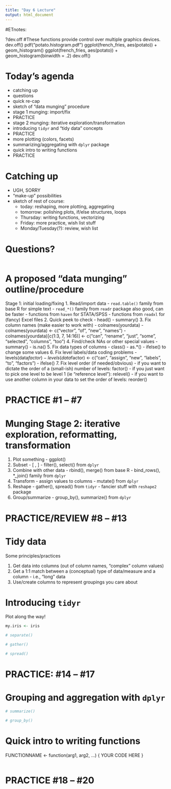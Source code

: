 ```yaml
---
title: "Day 6 Lecture"
output: html_document
---
```


#ETnotes: 

?dev.off
#These functions provide control over multiple graphics devices.
dev.off()
pdf("potato.histogram.pdf")
ggplot(french_fries, aes(potato)) + geom_histogram()
ggplot(french_fries, aes(potato)) + geom_histogram(binwidth = .2)
dev.off()

# Today's agenda

  - catching up
  - questions
  - quick re-cap
  - sketch of "data munging" procedure
  - stage 1 munging: import/fix
  - PRACTICE
  - stage 2 munging: iterative exploration/transformation
  - introducing `tidyr` and "tidy data" concepts
  - PRACTICE
  - more plotting (colors, facets)
  - summarizing/aggregating with `dplyr` package
  - quick intro to writing functions
  - PRACTICE

# Catching up

  - UGH, SORRY
  - "make-up" possibilities
  - sketch of rest of course:
    - today: reshaping, more plotting, aggregating
    - tomorrow: polishing plots, if/else structures, loops
    - Thursday: writing functions, vectorizing
    - Friday: more practice, wish list stuff
    - Monday/Tuesday(?): review, wish list
    
# Questions?

```r

```

# A proposed "data munging" outline/procedure

Stage 1: initial loading/fixing
  1. Read/import data
    - `read.table()` family from base R for simple text
    - `read_*()` family from `readr` package also good, can be faster
    - functions from `haven` for STATA/SPSS
    - functions from `readxl` for (fancy) Excel files
  2. Quick peek to check
    - head()
    - summary()
  3. Fix column names (make easier to work with)
    - colnames(yourdata)
    - colnames(yourdata) <- c("vector", "of", "new", "names")
    - colnames(yourdata)[c(1:3, 7, 14:16)] <- c("can", "rename", "just", "some", "selected", "columns", "too")
  4. Find/check NAs or other special values
    - summary()
    - is.na()
  5. Fix data types of columns
    - class() 
    - as.*()
    - ifelse() to change some values
  6. Fix level labels/data coding problems
    - levels(data$factor)
    - levels(data$factor) <- c("can", "assign", "new", "labels", "to", "factors")
    - ifelse()
  7. Fix level order (if needed/obvious)
    - if you want to dictate the order of a (small-ish) number of levels: factor()
    - if you just want to pick one level to be level 1 (ie "reference level"): relevel()
    - if you want to use another column in your data to set the order of levels: reorder()

# PRACTICE #1 -- #7

# Munging Stage 2: iterative exploration, reformatting, transformation

  1. Plot something
    - ggplot()
  2. Subset
    - [ , ]
    - filter(), select() from `dplyr`
  3. Combine with other data
    - rbind(), merge() from base R
    - bind_rows(), *_join() family from `dplyr`
  4. Transform
    - assign values to columns
    - mutate() from `dplyr`
  5. Reshape
    - gather(), spread() from `tidyr`
    - fancier stuff with `reshape2` package
  6. Group/summarize
    - group_by(), summarize() from `dplyr`

# PRACTICE/REVIEW #8 -- #13

# Tidy data

Some principles/practices

  1. Get data into columns (out of column names, "complex" column values)
  2. Get a 1:1 match between a (conceptual) type of data/measure and a column
    - i.e., "long" data
  3. Use/create columns to represent groupings you care about

# Introducing `tidyr`

Plot along the way!

```r
my.iris <- iris

# separate()

# gather()

# spread()

```

# PRACTICE: #14 -- #17

# Grouping and aggregation with `dplyr`

```r
# summarize()

# group_by()


```

# Quick intro to writing functions

FUNCTIONNAME <- function(arg1, arg2, ...) {
  YOUR CODE HERE
}

```r

```

# PRACTICE #18 -- #20